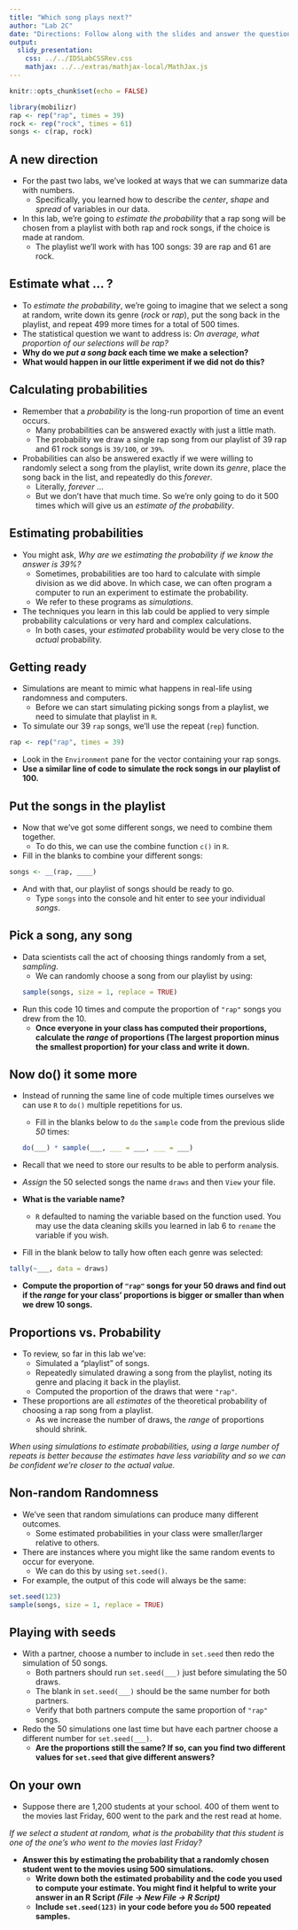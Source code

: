 ```yaml
---
title: "Which song plays next?"
author: "Lab 2C"
date: "Directions: Follow along with the slides and answer the questions in **red** font in your journal."
output: 
  slidy_presentation: 
    css: ../../IDSLabCSSRev.css
    mathjax: ../../extras/mathjax-local/MathJax.js
---
```


```r
knitr::opts_chunk$set(echo = FALSE)
```

```r
library(mobilizr)
rap <- rep("rap", times = 39)
rock <- rep("rock", times = 61)
songs <- c(rap, rock)
```

## A new direction

- For the past two labs, we've looked at ways that we can summarize data with numbers.
    - Specifically, you learned how to describe the _center_, _shape_ and _spread_ of variables in our data.
- In this lab, we're going to _estimate the probability_ that a rap song will be chosen from a playlist with both rap and rock songs, if the choice is made at random.
    - The playlist we'll work with has 100 songs: 39 are rap and 61 are rock.


## Estimate what ... ?

- To _estimate the probability_, we're going to imagine that we select a song at random, write down its genre (_rock_ or _rap_), put the song back in the playlist, and repeat 499 more times for a total of 500 times.
- The statistical question we want to address is: _On average, what proportion of our selections will be rap?_
- **Why do we _put a song back_ each time we make a selection?** 
- **What would happen in our little experiment if we did not do this?**  


## Calculating probabilities

- Remember that a _probability_ is the long-run proportion of time an event occurs.
    - Many probabilities can be answered exactly with just a little math. 
    - The probability we draw a single rap song from our playlist of 39 rap and 61 rock songs is `39/100`, or `39%`.
- Probabilities can also be answered exactly if we were willing to randomly select a song from the playlist, write down its _genre_, place the song back in the list, and repeatedly do this _forever_.
    - Literally, _forever_ ...
    - But we don't have that much time. So we're only going to do it 500 times which will give us an _estimate of the probability_.


## Estimating probabilities

- You might ask, _Why are we estimating the probability if we know the answer is 39%?_  
    - Sometimes, probabilities are too hard to calculate with simple division as we did above. In which case, we can often program a computer to run an experiment to estimate the probability.
    - We refer to these programs as _simulations_.
- The techniques you learn in this lab could be applied to very simple probability calculations or very hard and complex calculations.
    - In both cases, your _estimated_ probability would be very close to the _actual_ probability.


## Getting ready

- Simulations are meant to mimic what happens in real-life using randomness and computers.
    - Before we can start simulating picking songs from a playlist, we need to simulate that playlist in `R`.
- To simulate our 39 `rap` songs, we'll use the repeat (`rep`) function.
```r
rap <- rep("rap", times = 39)
```
- Look in the `Environment` pane for the vector containing your rap songs.
- **Use a similar line of code to simulate the rock songs in our playlist of 100.**


## Put the songs in the playlist

- Now that we've got some different songs, we need to combine them together.
    - To do this, we can use the combine function `c()` in `R`.
- Fill in the blanks to combine your different songs:
```r
songs <- __(rap, ____)
```
- And with that, our playlist of songs should be ready to go. 
    - Type `songs` into the console and hit enter to see your individual _songs_.


## Pick a song, any song

- Data scientists call the act of choosing things randomly from a set, _sampling_.
    - We can randomly choose a song from our playlist by using:
```r
sample(songs, size = 1, replace = TRUE)
```

- Run this code 10 times and compute the proportion of `"rap"` songs you drew from the 10.
    - **Once everyone in your class has computed their proportions, calculate the _range_ of proportions (The largest proportion minus the smallest proportion) for your class and write it down.**


## Now do() it some more

- Instead of running the same line of code multiple times ourselves we can use `R` to `do()` multiple repetitions for us.
    - Fill in the blanks below to `do` the `sample` code from the previous slide _50_ times:
```r
do(___) * sample(___, ___ = ___, ___ = ___)
```
- Recall that we need to store our results to be able to perform analysis.
- _Assign_ the 50 selected songs the name `draws` and then `View` your file.

- **What is the variable name?**
  - `R` defaulted to naming the variable based on the function used. You may use the data cleaning skills you learned in lab 6 to `rename` the variable if you wish.

- Fill in the blank below to tally how often each genre was selected:
```r
tally(~___, data = draws)
```
- **Compute the proportion of `"rap"` songs for your 50 draws and find out if the _range_ for your class' proportions is bigger or smaller than when we drew 10 songs.**


## Proportions vs. Probability

- To review, so far in this lab we've:
    - Simulated a "playlist" of songs.
    - Repeatedly simulated drawing a song from the playlist, noting its genre and placing it back in the playlist.
    - Computed the proportion of the draws that were `"rap"`.
- These proportions are all _estimates_ of the theoretical probability of choosing a rap song from a playlist.
    - As we increase the number of draws, the _range_ of proportions should shrink.

_When using simulations to estimate probabilities, using a large number of repeats is better because the estimates have less variability and so we can be confident we're closer to the actual value._


## Non-random Randomness

- We've seen that random simulations can produce many different outcomes.
    - Some estimated probabilities in your class were smaller/larger relative to others.
- There are instances where you might like the same random events to occur for everyone.
    - We can do this by using `set.seed()`.
- For example, the output of this code will always be the same:
```r
set.seed(123)
sample(songs, size = 1, replace = TRUE)
```


## Playing with seeds

- With a partner, choose a number to include in `set.seed` then redo the simulation of 50 songs. 
    - Both partners should run `set.seed(___)` just before simulating the 50 draws. 
    - The blank in `set.seed(___)` should be the same number for both partners.
    - Verify that both partners compute the same proportion of `"rap"` songs.
- Redo the 50 simulations one last time but have each partner choose a different number for `set.seed(___)`. 
    - **Are the proportions still the same? If so, can you find two different values for `set.seed` that give different answers?**


## On your own

- Suppose there are 1,200 students at your school. 400 of them went to the movies last Friday, 600 went to the park and the rest read at home.

_If we select a student at random, what is the probability that this student is one of the one's who went to the movies last Friday?_

- **Answer this by estimating the probability that a randomly chosen student went to the movies using 500 simulations.**
    - **Write down both the estimated probability and the code you used to compute your estimate. You might find it helpful to write your answer in an R Script _(File -> New File -> R Script)_**
    - **Include `set.seed(123)` in your code before you `do` 500 repeated samples.**